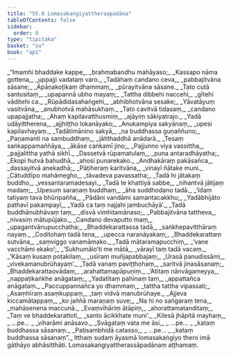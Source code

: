 ```yaml
---
title: "55.8 Lomasakaṅgiyattheraapadāna"
tableOfContents: false
sidebar:
  order: 8
type: "tipitaka"
basket: "su"
book: "ap1"
---
```



<DynamicBreadcrumb />

<Division number="225" book="ap1" bookNo="20" page="415">

<Paragraph number="7573" type="verses" book="ap1">
_“Imamhi bhaddake kappe,_  
_brahmabandhu mahāyaso;_  
_Kassapo nāma gottena,_  
_uppajji vadataṃ varo._  

</Paragraph>

</Division>
<Division number="226" book="ap1" bookNo="20" page="415">

<Paragraph number="7574" type="verses" book="ap1">
_Tadāhaṃ candano ceva,_  
_pabbajitvāna sāsane;_  
_Āpāṇakoṭikaṃ dhammaṃ,_  
_pūrayitvāna sāsane._  

</Paragraph>

</Division>
<Division number="227" book="ap1" bookNo="20" page="415">

<Paragraph number="7575" type="verses" book="ap1">
_Tato cutā santusitaṃ,_  
_upapannā ubho mayaṃ;_  
_Tattha dibbehi naccehi,_  
_gītehi vāditehi ca._  

</Paragraph>

</Division>
<Division number="228" book="ap1" bookNo="20" page="415">

<Paragraph number="7576" type="verses" book="ap1">
_Rūpādidasahaṅgehi,_  
_abhibhotvāna sesake;_  
_Yāvatāyuṃ vasitvāna,_  
_anubhotvā mahāsukhaṃ._  

</Paragraph>

</Division>
<Division number="229" book="ap1" bookNo="20" page="415">

<Paragraph number="7577" type="verses" book="ap1">
_Tato cavitvā tidasaṃ,_  
_candano upapajjatha;_  
_Ahaṃ kapilavatthusmiṃ,_  
_ajāyiṃ sākiyatrajo._  

</Paragraph>

</Division>
<Division number="230" book="ap1" bookNo="20" page="416">

<Paragraph number="7578" type="verses" book="ap1">
_Yadā udāyittherena,_  
_ajjhiṭṭho lokanāyako;_  
_Anukampiya sakyānaṃ,_  
_upesi kapilavhayaṃ._  

</Paragraph>

</Division>
<Division number="231" book="ap1" bookNo="20" page="416">

<Paragraph number="7579" type="verses" book="ap1">
_Tadātimānino sakyā,_  
_na buddhassa guṇaññuno;_  
_Paṇamanti na sambuddhaṃ,_  
_jātithaddhā anādarā._  

</Paragraph>

</Division>
<Division number="232" book="ap1" bookNo="20" page="416">

<Paragraph number="7580" type="verses" book="ap1">
_Tesaṃ saṅkappamaññāya,_  
_ākāse caṅkamī jino;_  
_Pajjunno viya vassittha,_  
_pajjalittha yathā sikhī._  

</Paragraph>

</Division>
<Division number="233" book="ap1" bookNo="20" page="416">

<Paragraph number="7581" type="verses" book="ap1">
_Dassetvā rūpamatulaṃ,_  
_puna antaradhāyatha;_  
_Ekopi hutvā bahudhā,_  
_ahosi punarekako._  

</Paragraph>

</Division>
<Division number="234" book="ap1" bookNo="20" page="416">

<Paragraph number="7582" type="verses" book="ap1">
_Andhakāraṃ pakāsañca,_  
_dassayitvā anekadhā;_  
_Pāṭiheraṃ karitvāna,_  
_vinayī ñātake muni._  

</Paragraph>

</Division>
<Division number="235" book="ap1" bookNo="20" page="416">

<Paragraph number="7583" type="verses" book="ap1">
_Cātuddīpo mahāmegho,_  
_tāvadeva pavassatha;_  
_Tadā hi jātakaṃ buddho,_  
_vessantaramadesayi._  

</Paragraph>

</Division>
<Division number="236" book="ap1" bookNo="20" page="416">

<Paragraph number="7584" type="verses" book="ap1">
_Tadā te khattiyā sabbe,_  
_nihantvā jātijaṃ madaṃ;_  
_Upesuṃ saraṇaṃ buddhaṃ,_  
_āha suddhodano tadā._  

</Paragraph>

</Division>
<Division number="237" book="ap1" bookNo="20" page="416">

<Paragraph number="7585" type="verses" book="ap1">
_‘Idaṃ tatiyaṃ tava bhūripañña,_  
_Pādāni vandāmi samantacakkhu;_  
_Yadābhijāto pathavī pakampayī,_  
_Yadā ca taṃ najjahi jambuchāyā’._  

</Paragraph>

</Division>
<Division number="238" book="ap1" bookNo="20" page="416">

<Paragraph number="7586" type="verses" book="ap1">
_Tadā buddhānubhāvaṃ taṃ,_  
_disvā vimhitamānaso;_  
_Pabbajitvāna tattheva,_  
_nivasiṃ mātupūjako._  

</Paragraph>

</Division>
<Division number="239" book="ap1" bookNo="20" page="416">

<Paragraph number="7587" type="verses" book="ap1">
_Candano devaputto maṃ,_  
_upagantvānupucchatha;_  
_Bhaddekarattassa tadā,_  
_saṅkhepavitthāraṃ nayaṃ._  

</Paragraph>

</Division>
<Division number="240" book="ap1" bookNo="20" page="416">

<Paragraph number="7588" type="verses" book="ap1">
_Coditohaṃ tadā tena,_  
_upecca naranāyakaṃ;_  
_Bhaddekarattaṃ sutvāna,_  
_saṃviggo vanamāmako._  

</Paragraph>

</Division>
<Division number="241" book="ap1" bookNo="20" page="417">

<Paragraph number="7589" type="verses" book="ap1">
_Tadā mātaramapucchiṃ,_  
_‘vane vacchāmi ekako’;_  
_‘Sukhumālo’ti me mātā,_  
_vārayī taṃ tadā vacaṃ._  

</Paragraph>

</Division>
<Division number="242" book="ap1" bookNo="20" page="417">

<Paragraph number="7590" type="verses" book="ap1">
_‘Kāsaṃ kusaṃ poṭakilaṃ,_  
_usīraṃ muñjapabbajaṃ;_  
_Urasā panudissāmi,_  
_vivekamanubrūhayaṃ’._  

</Paragraph>

</Division>
<Division number="243" book="ap1" bookNo="20" page="417">

<Paragraph number="7591" type="verses" book="ap1">
_Tadā vanaṃ paviṭṭhohaṃ,_  
_saritvā jinasāsanaṃ;_  
_Bhaddekarattaovādaṃ,_  
_arahattamapāpuṇiṃ._  

</Paragraph>

</Division>
<Division number="244" book="ap1" bookNo="20" page="417">

<Paragraph number="7592" type="verses" book="ap1">
_‘Atītaṃ nānvāgameyya,_  
_nappaṭikaṅkhe anāgataṃ;_  
_Yadatītaṃ pahīnaṃ taṃ,_  
_appattañca anāgataṃ._  

</Paragraph>

</Division>
<Division number="245" book="ap1" bookNo="20" page="417">

<Paragraph number="7593" type="verses" book="ap1">
_Paccuppannañca yo dhammaṃ,_  
_tattha tattha vipassati;_  
_Asaṃhīraṃ asaṃkuppaṃ,_  
_taṃ vidvā manubrūhaye._  

</Paragraph>

</Division>
<Division number="246" book="ap1" bookNo="20" page="417">

<Paragraph number="7594" type="verses" book="ap1">
_Ajjeva kiccamātappaṃ,_  
_ko jaññā maraṇaṃ suve;_  
_Na hi no saṅgaraṃ tena,_  
_mahāsenena maccunā._  

</Paragraph>

</Division>
<Division number="247" book="ap1" bookNo="20" page="417">

<Paragraph number="7595" type="verses" book="ap1">
_Evaṃvihāriṃ ātāpiṃ,_  
_ahorattamatanditaṃ;_  
_Taṃ ve bhaddekarattoti,_  
_santo ācikkhate muni’._  

</Paragraph>

</Division>
<Division number="248" book="ap1" bookNo="20" page="417">

<Paragraph number="7596" type="verses" book="ap1">
_Kilesā jhāpitā mayhaṃ,_  
_ …pe… _  
_viharāmi anāsavo._  

</Paragraph>

</Division>
<Division number="249" book="ap1" bookNo="20" page="417">

<Paragraph number="7597" type="verses" book="ap1">
_Svāgataṃ vata me āsi,_  
_ …pe… _  
_kataṃ buddhassa sāsanaṃ._  

</Paragraph>

</Division>
<Division number="250" book="ap1" bookNo="20" page="417">

<Paragraph number="7598" type="verses" book="ap1">
_Paṭisambhidā catasso,_  
_ …pe… _  
_kataṃ buddhassa sāsanaṃ”._  

</Paragraph>

<Paragraph number="7599" book="ap1">
Itthaṃ sudaṃ āyasmā lomasakaṅgiyo thero imā gāthāyo abhāsitthāti.

</Paragraph>
</Division>

<Paragraph number="7600" type="center" book="ap1">
Lomasakaṅgiyattherassāpadānaṃ aṭṭhamaṃ.
</Paragraph>